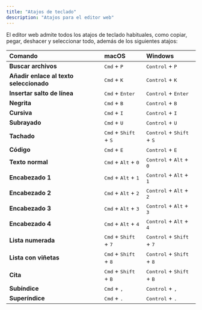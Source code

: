 ```yaml
---
title: "Atajos de teclado"
description: "Atajos para el editor web"
---
```


El editor web admite todos los atajos de teclado habituales, como copiar, pegar, deshacer y seleccionar todo, además de los siguientes atajos:

| Comando | macOS | Windows |
|:--------|:------|:--------|
| **Buscar archivos** | <kbd>Cmd</kbd> + <kbd>P</kbd> | <kbd>Control</kbd> + <kbd>P</kbd> |
| **Añadir enlace al texto seleccionado** | <kbd>Cmd</kbd> + <kbd>K</kbd> | <kbd>Control</kbd> + <kbd>K</kbd> |
| **Insertar salto de línea** | <kbd>Cmd</kbd> + <kbd>Enter</kbd> | <kbd>Control</kbd> + <kbd>Enter</kbd> |
| **Negrita** | <kbd>Cmd</kbd> + <kbd>B</kbd> | <kbd>Control</kbd> + <kbd>B</kbd> |
| **Cursiva** | <kbd>Cmd</kbd> + <kbd>I</kbd> | <kbd>Control</kbd> + <kbd>I</kbd> |
| **Subrayado** | <kbd>Cmd</kbd> + <kbd>U</kbd> | <kbd>Control</kbd> + <kbd>U</kbd> |
| **Tachado** | <kbd>Cmd</kbd> + <kbd>Shift</kbd> + <kbd>S</kbd> | <kbd>Control</kbd> + <kbd>Shift</kbd> + <kbd>S</kbd> |
| **Código** | <kbd>Cmd</kbd> + <kbd>E</kbd> | <kbd>Control</kbd> + <kbd>E</kbd> |
| **Texto normal** | <kbd>Cmd</kbd> + <kbd>Alt</kbd> + <kbd>0</kbd> | <kbd>Control</kbd> + <kbd>Alt</kbd> + <kbd>0</kbd> |
| **Encabezado 1** | <kbd>Cmd</kbd> + <kbd>Alt</kbd> + <kbd>1</kbd> | <kbd>Control</kbd> + <kbd>Alt</kbd> + <kbd>1</kbd> |
| **Encabezado 2** | <kbd>Cmd</kbd> + <kbd>Alt</kbd> + <kbd>2</kbd> | <kbd>Control</kbd> + <kbd>Alt</kbd> + <kbd>2</kbd> |
| **Encabezado 3** | <kbd>Cmd</kbd> + <kbd>Alt</kbd> + <kbd>3</kbd> | <kbd>Control</kbd> + <kbd>Alt</kbd> + <kbd>3</kbd> |
| **Encabezado 4** | <kbd>Cmd</kbd> + <kbd>Alt</kbd> + <kbd>4</kbd> | <kbd>Control</kbd> + <kbd>Alt</kbd> + <kbd>4</kbd> |
| **Lista numerada** | <kbd>Cmd</kbd> + <kbd>Shift</kbd> + <kbd>7</kbd> | <kbd>Control</kbd> + <kbd>Shift</kbd> + <kbd>7</kbd> |
| **Lista con viñetas** | <kbd>Cmd</kbd> + <kbd>Shift</kbd> + <kbd>8</kbd> | <kbd>Control</kbd> + <kbd>Shift</kbd> + <kbd>8</kbd> |
| **Cita** | <kbd>Cmd</kbd> + <kbd>Shift</kbd> + <kbd>B</kbd> | <kbd>Control</kbd> + <kbd>Shift</kbd> + <kbd>B</kbd> |
| **Subíndice** | <kbd>Cmd</kbd> + <kbd>,</kbd> | <kbd>Control</kbd> + <kbd>,</kbd> |
| **Superíndice** | <kbd>Cmd</kbd> + <kbd>.</kbd> | <kbd>Control</kbd> + <kbd>.</kbd> |